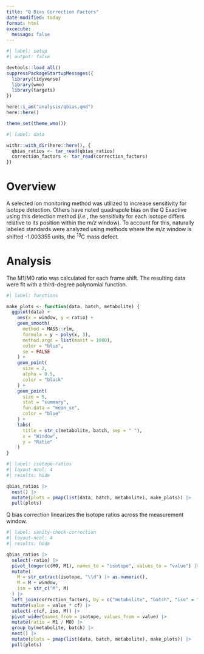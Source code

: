 ```yaml
---
title: "Q Bias Correction Factors"
date-modified: today
format: html
excecute:
  message: false
---
```


```r
#| label: setup
#| output: false

devtools::load_all()
suppressPackageStartupMessages({
  library(tidyverse)
  library(wmo)
  library(targets)
})

here::i_am("analysis/qbias.qmd")
here::here()

theme_set(theme_wmo())
```

```r
#| label: data

withr::with_dir(here::here(), {
  qbias_ratios <- tar_read(qbias_ratios)
  correction_factors <- tar_read(correction_factors)
})
```

# Overview

A selected ion monitoring method was utilized to increase sensitivity for isotope detection. Others have noted quadrupole bias on the Q Exactive using this detection method (*i.e.*, the sensitivity for each isotope differs relative to its position within the m/*z* window). To account for this, naturally labeled standards were analyzed using methods where the m/*z* window is shifted -1.003355 units, the ^13^C mass defect. 

# Analysis

The M1/M0 ratio was calculated for each frame shift. The resulting data were fit with a third-degree polynomial function. 

```r
#| label: functions

make_plots <- function(data, batch, metabolite) {
  ggplot(data) +
    aes(x = window, y = ratio) +
    geom_smooth(
      method = MASS::rlm, 
      formula = y ~ poly(x, 3),
      method.args = list(maxit = 1000), 
      color = "blue", 
      se = FALSE
    ) +
    geom_point(
      size = 2, 
      alpha = 0.5, 
      color = "black"
    ) +
    geom_point(
      size = 5, 
      stat = "summary", 
      fun.data = "mean_se", 
      color = "blue"
    ) +
    labs(
      title = str_c(metabolite, batch, sep = " "), 
      x = "Window", 
      y = "Ratio"
    ) 
}
```

```r
#| label: isotope-ratios
#| layout-ncol: 4
#| results: hide

qbias_ratios |> 
  nest() |> 
  mutate(plots = pmap(list(data, batch, metabolite), make_plots)) |> 
  pull(plots)
```

Q bias correction linearizes the isotope ratios across the measurement window. 

```r
#| label: sanity-check-correction
#| layout-ncol: 4
#| results: hide

qbias_ratios |> 
  select(-ratio) |> 
  pivot_longer(c(M0, M1), names_to = "isotope", values_to = "value") |> 
  mutate(
    M = str_extract(isotope, "\\d") |> as.numeric(), 
    M = M + window, 
    iso = str_c("M", M)
  ) |> 
  left_join(correction_factors, by = c("metabolite", "batch", "iso" = "M")) |> 
  mutate(value = value * cf) |> 
  select(-c(cf, iso, M)) |> 
  pivot_wider(names_from = isotope, values_from = value) |> 
  mutate(ratio = M1 / M0) |> 
  group_by(metabolite, batch) |> 
  nest() |> 
  mutate(plots = pmap(list(data, batch, metabolite), make_plots)) |> 
  pull(plots)
```

